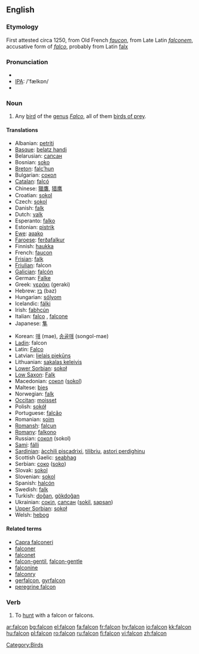 {{see|falcón}}
==English==

===Etymology===
First attested circa 1250, from Old French ''[[faucon]]'', from Late Latin ''[[falconem]]'', accusative form of ''[[falco]]'', probably from Latin [[falx]]

===Pronunciation===
*{{AHD|/fălkən/ or /fôlkən/ or /fôkən/}}
*[[w:IPA|IPA]]: /'fælkɒn/
*{{audio|en-us-falcon.ogg|Audio (US)}}

===Noun===
{{wikipedia}}
{{en-noun}}

# Any [[bird]] of the [[genus]] ''[[Falco]]'', all of them [[bird of prey|birds of prey]].

====Translations====
{{top}}
*Albanian: [[petriti]] {{g|Albanian}}
*[[Basque]]: [[belatz handi]]
*Belarusian: [[сапсан]] {{g|Belarusian}}
*Bosnian: [[soko]] {{m}}
*[[Breton]]: [[falc’hun]]
*Bulgarian: [[сокол]] {{m}}
*[[Catalan]]: [[falcó]] {{g|Catalan}}
*Chinese: [[獵鷹]], [[猎鹰]]
*Croatian: [[sokol]] {{g|Croatian}}
*Czech: [[sokol]] {{g|Czech}}
*Danish: [[falk]] {{c}}
*Dutch: [[valk]] {{m}}
*Esperanto: [[falko]]
*Estonian: [[pistrik]]
*[[Ewe]]: [[aʋako]]
*[[Faroese]]: [[ferðafalkur]] {{g|Faroese}}
*Finnish: [[haukka]]
*French: [[faucon]] {{m}}
*[[Frisian]]: [[falk]] {{g|Frisian}}
*[[Friulian]]: falcon {{g|Friulian}}
*[[Galician]]: [[falcón]] {{g|Galician}}
*German: [[Falke]] {{m}}
*Greek: [[γεράκι]] (geraki) {{n}}
*Hebrew: [[בז]] (baz) {{m}}
*Hungarian: [[sólyom]]
*Icelandic: [[fálki]] {{g|Icelandic}}
*Irish: [[fabhcún]] {{g|Irish}}
*Italian: [[falco]] {{m}}, [[falcone]] {{m}}
*Japanese: [[隼]]
{{mid}}
*Korean: [[매]] (mae), [[송골매]] (songol-mae)
*[[Ladin]]: falcon {{g|Ladin}}
*Latin: [[Falco]] {{g|Latin}}
*Latvian: [[lielais piekūns]] {{g|Latvian}}
*Lithuanian: [[sakalas keleivis]] {{g|Lithuanian}}
*[[Lower Sorbian]]: [[sokoł]] {{g|Lower Sorbian}}
*[[Low Saxon]]: [[Falk]] {{m}}
*Macedonian: [[сокол]] ([[sokol]]) {{g|Macedonian}}
*Maltese: [[bies]] {{g|Maltese}}
*Norwegian: [[falk]] {{m}}
*[[Occitan]]: [[moisset]] {{g|Occitan}}
*Polish: [[sokół]] {{g|Polish}}
*Portuguese: [[falcão]] {{m}}
*Romanian: [[şoim]] {{g|Romanian}}
*[[Romansh]]: [[falcun]] {{g|Romansh}}
*[[Romany]]: [[falkono]] {{m}}
*Russian: [[сокол]] (sokol) {{m}}
*[[Sami]]: [[fálli]]
*[[Sardinian]]: [[àcchili piscadrixi]], [[tilibriu]], [[astori perdighinu]] {{g|Sardinian}}
*Scottish Gaelic: [[seabhag]] {{g|Scottish Gaelic}}
*Serbian: [[соко]] ([[soko]]) {{g|Serbian}}
*Slovak: [[sokol]] {{g|Slovak}}
*Slovenian: [[sokol]] {{m}}
*Spanish: [[halcón]] {{m}}
*Swedish: [[falk]] {{g|Swedish}}
*Turkish: [[doğan]], [[gökdoğan]]
*Ukrainian: [[сокіл]], [[сапсан]] ([[sokil]], [[sapsan]]) {{g|Ukrainian}}
*[[Upper Sorbian]]: [[sokoł]] {{g|Upper Sorbian}}
*Welsh: [[hebog]] {{g|Welsh}}
{{bottom}}

====Related terms====
*[[Capra falconeri]]
*[[falconer]]
*[[falconet]]
*[[falcon-gentil]], [[falcon-gentle]]
*[[falconine]]
*[[falconry]]
*[[gerfalcon]], [[gyrfalcon]]
*[[peregrine falcon]]

===Verb===
{{en-verb}}

# To [[hunt]] with a falcon or falcons.

[[Category:Birds]]

[[ar:falcon]]
[[bg:falcon]]
[[el:falcon]]
[[fa:falcon]]
[[fr:falcon]]
[[hy:falcon]]
[[io:falcon]]
[[kk:falcon]]
[[hu:falcon]]
[[pl:falcon]]
[[ro:falcon]]
[[ru:falcon]]
[[fi:falcon]]
[[vi:falcon]]
[[zh:falcon]]